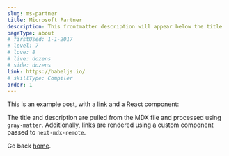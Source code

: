 ```yaml
---
slug: ms-partner
title: Microsoft Partner
description: This frontmatter description will appear below the title
pageType: about
# firstUsed: 1-1-2017
# level: 7
# love: 8
# live: dozens
# side: dozens
link: https://babeljs.io/
# skillType: Compiler
order: 1
---
```


This is an example post, with a [link](https://nextjs.org) and a React component:

The title and description are pulled from the MDX file and processed using `gray-matter`. Additionally, links are rendered using a custom component passed to `next-mdx-remote`.

Go back [home](/).
